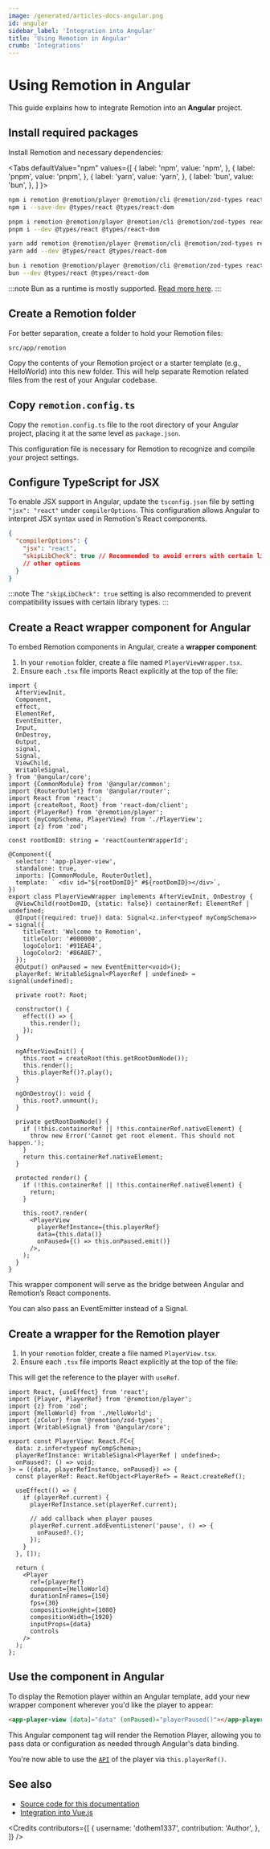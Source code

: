 ```yaml
---
image: /generated/articles-docs-angular.png
id: angular
sidebar_label: 'Integration into Angular'
title: 'Using Remotion in Angular'
crumb: 'Integrations'
---
```



# Using Remotion in Angular

This guide explains how to integrate Remotion into an **Angular** project.

## Install required packages

Install Remotion and necessary dependencies:

<Tabs
defaultValue="npm"
values={[
{ label: 'npm', value: 'npm', },
{ label: 'pnpm', value: 'pnpm', },
{ label: 'yarn', value: 'yarn', },
{ label: 'bun', value: 'bun', },
]
}>
<TabItem value="npm">

```bash title="Use npm as the package manager"
npm i remotion @remotion/player @remotion/cli @remotion/zod-types react react-dom zod
npm i --save-dev @types/react @types/react-dom
```

  </TabItem>
  <TabItem value="pnpm">

```bash title="Use pnpm as the package manager"
pnpm i remotion @remotion/player @remotion/cli @remotion/zod-types react react-dom zod
pnpm i --dev @types/react @types/react-dom
```

  </TabItem>

  <TabItem value="yarn">

```bash title="Use Yarn as the package manager"
yarn add remotion @remotion/player @remotion/cli @remotion/zod-types react react-dom zod
yarn add --dev @types/react @types/react-dom
```

  </TabItem>

  <TabItem value="bun">

```bash title="Use Bun as the package manager and runtime"
bun i remotion @remotion/player @remotion/cli @remotion/zod-types react react-dom zod
bun --dev @types/react @types/react-dom
```

:::note
Bun as a runtime is mostly supported. [Read more here](/docs/bun).
:::

  </TabItem>
</Tabs>

## Create a Remotion folder

For better separation, create a folder to hold your Remotion files:

```plaintext
src/app/remotion
```

Copy the contents of your Remotion project or a starter template (e.g., HelloWorld) into this new folder. This will help separate Remotion related files from the rest of your Angular codebase.

## Copy `remotion.config.ts`

Copy the `remotion.config.ts` file to the root directory of your Angular project, placing it at the same level as `package.json`.

This configuration file is necessary for Remotion to recognize and compile your project settings.

## Configure TypeScript for JSX

To enable JSX support in Angular, update the `tsconfig.json` file by setting `"jsx": "react"` under `compilerOptions`. This configuration allows Angular to interpret JSX syntax used in Remotion's React components.

```json title="tsconfig.json"
{
  "compilerOptions": {
    "jsx": "react",
    "skipLibCheck": true // Recommended to avoid errors with certain libraries
    // other options
  }
}
```

:::note
The `"skipLibCheck": true` setting is also recommended to prevent compatibility issues with certain library types.
:::

## Create a React wrapper component for Angular

To embed Remotion components in Angular, create a **wrapper component**:

1. In your `remotion` folder, create a file named `PlayerViewWrapper.tsx`.
2. Ensure each `.tsx` file imports React explicitly at the top of the file:

```tsx title="PlayerViewWrapper.tsx"
import {
  AfterViewInit,
  Component,
  effect,
  ElementRef,
  EventEmitter,
  Input,
  OnDestroy,
  Output,
  signal,
  Signal,
  ViewChild,
  WritableSignal,
} from '@angular/core';
import {CommonModule} from '@angular/common';
import {RouterOutlet} from '@angular/router';
import React from 'react';
import {createRoot, Root} from 'react-dom/client';
import {PlayerRef} from '@remotion/player';
import {myCompSchema, PlayerView} from './PlayerView';
import {z} from 'zod';

const rootDomID: string = 'reactCounterWrapperId';

@Component({
  selector: 'app-player-view',
  standalone: true,
  imports: [CommonModule, RouterOutlet],
  template: ` <div id="${rootDomID}" #${rootDomID}></div>`,
})
export class PlayerViewWrapper implements AfterViewInit, OnDestroy {
  @ViewChild(rootDomID, {static: false}) containerRef: ElementRef | undefined;
  @Input({required: true}) data: Signal<z.infer<typeof myCompSchema>> = signal({
    titleText: 'Welcome to Remotion',
    titleColor: '#000000',
    logoColor1: '#91EAE4',
    logoColor2: '#86A8E7',
  });
  @Output() onPaused = new EventEmitter<void>();
  playerRef: WritableSignal<PlayerRef | undefined> = signal(undefined);

  private root?: Root;

  constructor() {
    effect(() => {
      this.render();
    });
  }

  ngAfterViewInit() {
    this.root = createRoot(this.getRootDomNode());
    this.render();
    this.playerRef()?.play();
  }

  ngOnDestroy(): void {
    this.root?.unmount();
  }

  private getRootDomNode() {
    if (!this.containerRef || !this.containerRef.nativeElement) {
      throw new Error('Cannot get root element. This should not happen.');
    }
    return this.containerRef.nativeElement;
  }

  protected render() {
    if (!this.containerRef || !this.containerRef.nativeElement) {
      return;
    }

    this.root?.render(
      <PlayerView
        playerRefInstance={this.playerRef}
        data={this.data()}
        onPaused={() => this.onPaused.emit()}
      />,
    );
  }
}
```

This wrapper component will serve as the bridge between Angular and Remotion’s React components.

You can also pass an EventEmitter instead of a Signal.

## Create a wrapper for the Remotion player

1. In your `remotion` folder, create a file named `PlayerView.tsx`.
2. Ensure each `.tsx` file imports React explicitly at the top of the file:

This will get the reference to the player with `useRef`.

```tsx title="PlayerView.tsx"
import React, {useEffect} from 'react';
import {Player, PlayerRef} from '@remotion/player';
import {z} from 'zod';
import {HelloWorld} from './HelloWorld';
import {zColor} from '@remotion/zod-types';
import {WritableSignal} from '@angular/core';

export const PlayerView: React.FC<{
  data: z.infer<typeof myCompSchema>;
  playerRefInstance: WritableSignal<PlayerRef | undefined>;
  onPaused?: () => void;
}> = ({data, playerRefInstance, onPaused}) => {
  const playerRef: React.RefObject<PlayerRef> = React.createRef();

  useEffect(() => {
    if (playerRef.current) {
      playerRefInstance.set(playerRef.current);

      // add callback when player pauses
      playerRef.current.addEventListener('pause', () => {
        onPaused?.();
      });
    }
  }, []);

  return (
    <Player
      ref={playerRef}
      component={HelloWorld}
      durationInFrames={150}
      fps={30}
      compositionHeight={1080}
      compositionWidth={1920}
      inputProps={data}
      controls
    />
  );
};
```

## Use the component in Angular

To display the Remotion player within an Angular template, add your new wrapper component wherever you'd like the player to appear:

```html
<app-player-view [data]="data" (onPaused)="playerPaused()"></app-player-view>
```

This Angular component tag will render the Remotion Player, allowing you to pass data or configuration as needed through Angular's data binding.

You're now able to use the [`API`](/docs/player/player) of the player via `this.playerRef()`.

## See also

- [Source code for this documentation](https://github.com/remotion-dev/angular-starter)
- [Integration into Vue.js](/docs/vue)

<Credits
  contributors={[
    {
      username: 'dothem1337',
      contribution: 'Author',
    },
  ]}
/>
